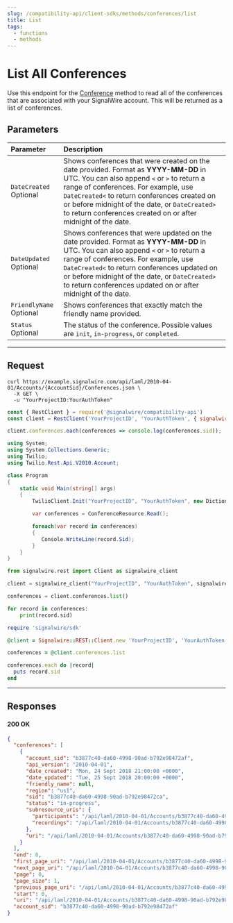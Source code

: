 ```yaml
---
slug: /compatibility-api/client-sdks/methods/conferences/list
title: List
tags:
  - functions
  - methods
---
```


# List All Conferences

Use this endpoint for the [Conference](./index.mdx) method to read all of the conferences that are associated with your SignalWire account. 
This will be returned as a list of conferences.

## Parameters

| Parameter                                                 | Description                                                                                                                                                                                                                                                                                                                                    |
| :-------------------------------------------------------- | :--------------------------------------------------------------------------------------------------------------------------------------------------------------------------------------------------------------------------------------------------------------------------------------------------------------------------------------------- |
| `DateCreated` <span className="optional-arg">Optional</span>  | Shows conferences that were created on the date provided. Format as **YYYY-MM-DD** in UTC. You can also append `<` or `>` to return a range of conferences. For example, use `DateCreated<` to return conferences created on or before midnight of the date, or `DateCreated>` to return conferences created on or after midnight of the date. |
| `DateUpdated` <span className="optional-arg">Optional</span>  | Shows conferences that were updated on the date provided. Format as **YYYY-MM-DD** in UTC. You can also append `<` or `>` to return a range of conferences. For example, use `DateCreated<` to return conferences updated on or before midnight of the date, or `DateCreated>` to return conferences updated on or after midnight of the date. |
| `FriendlyName` <span className="optional-arg">Optional</span> | Shows conferences that exactly match the friendly name provided.                                                                                                                                                                                                                                                                               |
| `Status` <span className="optional-arg">Optional</span>       | The status of the conference. Possible values are `init`, `in-progress`, or `completed`.                                                                                                                                                                                                                                                       |

---

## Request

<Tabs groupId="compatibility-sdks">

<TabItem value="shell" label="cURL">

```shell
curl https://example.signalwire.com/api/laml/2010-04-01/Accounts/{AccountSid}/Conferences.json \
  -X GET \
  -u "YourProjectID:YourAuthToken"
```

</TabItem>

<TabItem value="node" label="Node.js">

```javascript
const { RestClient } = require('@signalwire/compatibility-api')
const client = RestClient('YourProjectID', 'YourAuthToken', { signalwireSpaceUrl: 'example.signalwire.com' })

client.conferences.each(conferences => console.log(conferences.sid));
```

</TabItem>

<TabItem value="csharp" label="C#">

```csharp
using System;
using System.Collections.Generic;
using Twilio;
using Twilio.Rest.Api.V2010.Account;

class Program
{
    static void Main(string[] args)
    {
        TwilioClient.Init("YourProjectID", "YourAuthToken", new Dictionary<string, object> { ["signalwireSpaceUrl"] = "{SPACE}.signalwire.com" });

        var conferences = ConferenceResource.Read();

        foreach(var record in conferences)
        {
           Console.WriteLine(record.Sid);
        }
    }
}
```

</TabItem>

<TabItem value="python" label="Python">

```python
from signalwire.rest import Client as signalwire_client

client = signalwire_client("YourProjectID", "YourAuthToken", signalwire_space_url = 'example.signalwire.com')

conferences = client.conferences.list()

for record in conferences:
    print(record.sid)
```

</TabItem>

<TabItem value="ruby" label="Ruby">

```ruby
require 'signalwire/sdk'

@client = Signalwire::REST::Client.new 'YourProjectID', 'YourAuthToken', signalwire_space_url: "example.signalwire.com"

conferences = @client.conferences.list

conferences.each do |record|
  puts record.sid
end
```

</TabItem>

</Tabs>

---

## Responses

<h4><span class="badge badge--success">200</span> OK</h4>

```json
{
  "conferences": [
    {
      "account_sid": "b3877c40-da60-4998-90ad-b792e98472af",
      "api_version": "2010-04-01",
      "date_created": "Mon, 24 Sept 2018 21:00:00 +0000",
      "date_updated": "Tue, 25 Sept 2018 20:00:00 +0000",
      "friendly_name": null,
      "region": "us1",
      "sid": "b3877c40-da60-4998-90ad-b792e98472ca",
      "status": "in-progress",
      "subresource_uris": {
        "participants": "/api/laml/2010-04-01/Accounts/b3877c40-da60-4998-90ad-b792e98472af/Conferences/b3877c40-da60-4998-90ad-b792e98472ca/Participants.json",
        "recordings": "/api/laml/2010-04-01/Accounts/b3877c40-da60-4998-90ad-b792e98472af/Conferences/b3877c40-da60-4998-90ad-b792e98472ca/Recordings.json"
      },
      "uri": "/api/laml/2010-04-01/Accounts/b3877c40-da60-4998-90ad-b792e98472af/Conferences/b3877c40-da60-4998-90ad-b792e98472ca.json"
    }
  ],
  "end": 0,
  "first_page_uri": "/api/laml/2010-04-01/Accounts/b3877c40-da60-4998-90ad-b792e98472af/Conferences.json?PageSize=1&Page=0",
  "next_page_uri": "/api/laml/2010-04-01/Accounts/b3877c40-da60-4998-90ad-b792e98472af/Conferences.json?PageSize=1&Page=1",
  "page": 0,
  "page_size": 1,
  "previous_page_uri": "/api/laml/2010-04-01/Accounts/b3877c40-da60-4998-90ad-b792e98472af/Conferences.json?PageSize=1&Page=0",
  "start": 0,
  "uri": "/api/laml/2010-04-01/Accounts/b3877c40-da60-4998-90ad-b792e98472af/Conferences.json?PageSize=1",
  "account_sid": "b3877c40-da60-4998-90ad-b792e98472af"
}
```
